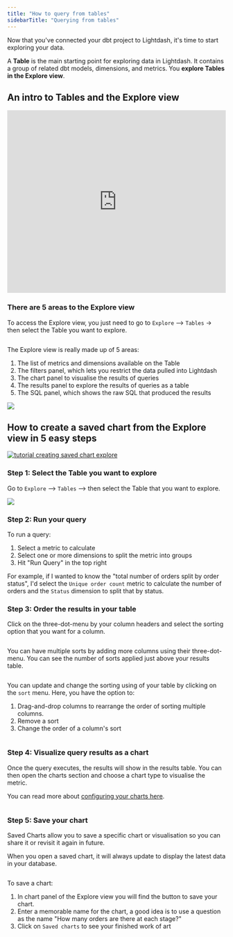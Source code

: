 ```yaml
---
title: "How to query from tables"
sidebarTitle: "Querying from tables"
---
```


Now that you've connected your dbt project to Lightdash, it's time to start exploring your data.

A **Table** is the main starting point for exploring data in Lightdash. It contains a group of related dbt models, dimensions, and metrics. You **explore Tables in the Explore view**.


## An intro to Tables and the Explore view

<iframe width="100%" height="420" src="https://www.youtube.com/embed/2pQYuIT0674?si=qd4vWncFHkl2b54o" title="YouTube video player" frameborder="0" allow="accelerometer; autoplay; clipboard-write; encrypted-media; gyroscope; picture-in-picture; web-share" referrerpolicy="strict-origin-when-cross-origin" allowfullscreen></iframe>


### There are 5 areas to the Explore view

To access the Explore view, you just need to go to `Explore` \--> `Tables` \-> then select the Table you want to explore.

<Frame>
  <img src="/images/get-started/develop-in-lightdash/select-table-6bba83c0e68d0f0c13b7704a6103fdcc.jpg" alt=""/>
</Frame>


The Explore view is really made up of 5 areas:

1. The list of metrics and dimensions available on the Table
2. The filters panel, which lets you restrict the data pulled into Lightdash
3. The chart panel to visualise the results of queries
4. The results panel to explore the results of queries as a table
5. The SQL panel, which shows the raw SQL that produced the results

![](/images/get-started/develop-in-lightdash/explore-screenshot-9a7cf0038620357e6842cbfe4968ab89.jpg)


## How to create a saved chart from the Explore view in 5 easy steps

[![tutorial creating saved chart explore](/images/get-started/develop-in-lightdash/tutorial_creating_saved_chart_explore-96d73afc2e7313ccd63aed5a81766556.png)](https://youtu.be/1hqRFy-wk98)


### Step 1: Select the Table you want to explore

Go to `Explore` \--> `Tables` \--> then select the Table that you want to explore.

![](/images/get-started/develop-in-lightdash/select-table-6bba83c0e68d0f0c13b7704a6103fdcc.jpg)


### Step 2: Run your query

To run a query:

1. Select a metric to calculate
2. Select one or more dimensions to split the metric into groups
3. Hit "Run Query" in the top right

For example, if I wanted to know the "total number of orders split by order status", I'd select the `Unique order count` metric to calculate the number of orders and the `Status` dimension to split that by status.


### Step 3: Order the results in your table

Click on the three-dot-menu by your column headers and select the sorting option that you want for a column.

<Frame>
  <img src="/images/get-started/develop-in-lightdash/sort-one-field-a3ef44cec240f802bf47c025c1f188d3.jpg" alt=""/>
</Frame>


You can have multiple sorts by adding more columns using their three-dot-menu. You can see the number of sorts applied just above your results table.

<Frame>
  <img src="/images/get-started/develop-in-lightdash/sort-multiple-fields-ca93335cbd0e31c5865fd1627940733b.jpg" alt=""/>
</Frame>


You can update and change the sorting using of your table by clicking on the `sort` menu. Here, you have the option to:

1. Drag-and-drop columns to rearrange the order of sorting multiple columns.
2. Remove a sort
3. Change the order of a column's sort
   
<Frame>
  <img src="/images/get-started/develop-in-lightdash/sort-options-4035607d31123aac06de138d50606133.jpg" alt=""/>
</Frame>


### Step 4: Visualize query results as a chart

Once the query executes, the results will show in the results table. You can then open the charts section and choose a chart type to visualise the metric.

You can read more about [configuring your charts here](/references/chart-types).

<Frame>
  <img src="/images/get-started/develop-in-lightdash/results-table-57fd9ea8ffd475e93b8748d90c6e62b3.png" alt=""/>
</Frame>


### Step 5: Save your chart

Saved Charts allow you to save a specific chart or visualisation so you can share it or revisit it again in future.

When you open a saved chart, it will always update to display the latest data in your database.

<Frame>
  <img src="/images/get-started/develop-in-lightdash/save-chart-a85926a5410733a205368bb863884248.jpg" alt=""/>
</Frame>


To save a chart:

1. In chart panel of the Explore view you will find the button to save your chart.
2. Enter a memorable name for the chart, a good idea is to use a question as the name "How many orders are there at each stage?"
3. Click on `Saved charts` to see your finished work of art 
